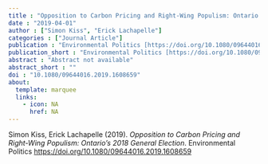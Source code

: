 ```yaml
---
title : "Opposition to Carbon Pricing and Right-Wing Populism: Ontario's 2018 General Election"
date : "2019-04-01"
author : ["Simon Kiss", "Erick Lachapelle"]
categories : ["Journal Article"]
publication : "Environmental Politics [https://doi.org/10.1080/09644016.2019.1608659](https://doi.org/10.1080/09644016.2019.1608659)"
publication_short : "Environmental Politics [https://doi.org/10.1080/09644016.2019.1608659](https://doi.org/10.1080/09644016.2019.1608659)"
abstract : "Abstract not available"
abstract_short : ""
doi : "10.1080/09644016.2019.1608659"
about:
  template: marquee
  links:
    - icon: NA
      href: NA
---
```



::: {.callout-note title="How to cite this work"}

Simon Kiss, Erick Lachapelle (2019). *Opposition to Carbon Pricing and Right-Wing Populism: Ontario's 2018 General Election*. Environmental Politics [https://doi.org/10.1080/09644016.2019.1608659](https://doi.org/10.1080/09644016.2019.1608659)

:::

